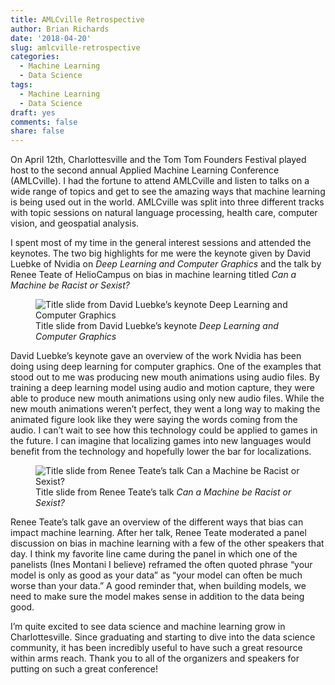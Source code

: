 ```yaml
---
title: AMLCville Retrospective
author: Brian Richards
date: '2018-04-20'
slug: amlcville-retrospective
categories:
  - Machine Learning
  - Data Science
tags:
  - Machine Learning
  - Data Science
draft: yes
comments: false
share: false
---
```


On April 12th, Charlottesville and the Tom Tom Founders Festival played host to 
the second annual Applied Machine Learning Conference (AMLCville). I had the 
fortune to attend AMLCville and listen to talks on a wide range of topics and 
get to see the amazing ways that machine learning is being used out in the 
world. AMLCville was split into three different tracks with topic sessions on 
natural language processing, health care, computer vision, and geospatial 
analysis. 

I spent most of my time in the general interest sessions and attended the 
keynotes. The two big highlights for me were the keynote given by David Luebke 
of Nvidia on _Deep Learning and Computer Graphics_ and the talk by Renee Teate 
of HelioCampus on bias in machine learning titled _Can a Machine be Racist or Sexist?_ 

![Title slide from David Luebke's keynote _Deep Learning and Computer Graphics_](/images/20180412_Deep_Learning_and_Graphics.jpg)

David Luebke's keynote gave an overview of the work Nvidia has been doing using 
deep learning for computer graphics. One of the examples that stood out to me 
was producing new mouth animations using audio files. By training a deep 
learning model using audio and motion capture, they were able to produce new 
mouth animations using only new audio files. While the new mouth animations 
weren't perfect, they went a long way to making the animated figure look like 
they were saying the words coming from the audio. I can't wait to see how this 
technology could be applied to games in the future. I can imagine that 
localizing games into new languages would benefit from the technology and 
hopefully lower the bar for localizations.

![Title slide from Renee Teate's talk _Can a Machine be Racist or Sexist?_](/images/20180412_Bias_in_ML.jpg)

Renee Teate's talk gave an overview of the different ways that bias can impact 
machine learning. After her talk, Renee Teate moderated a panel discussion on 
bias in machine learning with a few of the other speakers that day. I think my 
favorite line came during the panel in which one of the panelists (Ines Montani 
I believe) reframed the often quoted phrase "your model is only as good as your 
data" as "your model can often be much worse than your data." A good reminder 
that, when building models, we need to make sure the model makes sense in 
addition to the data being good.

I'm quite excited to see data science and machine learning grow in 
Charlottesville. Since graduating and starting to dive into the data science 
community, it has been incredibly useful to have such a great resource within 
arms reach. Thank you to all of the organizers and speakers for putting on such 
a great conference!
